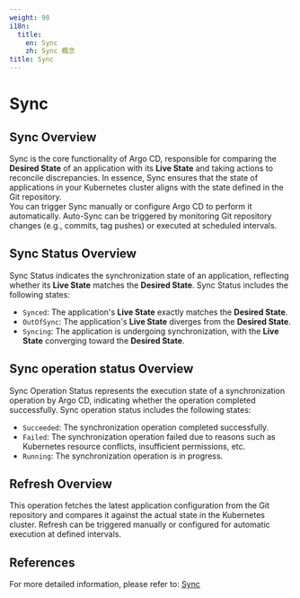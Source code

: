 ```yaml
---
weight: 90
i18n:
  title:
    en: Sync
    zh: Sync 概念
title: Sync
---
```


# Sync

## Sync Overview

Sync is the core functionality of Argo CD, responsible for comparing the **Desired State** of an application with its **Live State** and taking actions to reconcile discrepancies. 
In essence, Sync ensures that the state of applications in your Kubernetes cluster aligns with the state defined in the Git repository.  
You can trigger Sync manually or configure Argo CD to perform it automatically. Auto-Sync can be triggered by monitoring Git repository changes (e.g., commits, tag pushes) or executed at scheduled intervals. 

## Sync Status Overview

Sync Status indicates the synchronization state of an application, reflecting whether its **Live State** matches the **Desired State**. Sync Status includes the following states: 
- `Synced`: The application's **Live State** exactly matches the **Desired State**.  
- `OutOfSync`: The application's **Live State** diverges from the **Desired State**.  
- `Syncing`: The application is undergoing synchronization, with the **Live State** converging toward the **Desired State**.  

## Sync operation status Overview
Sync Operation Status represents the execution state of a synchronization operation by Argo CD, indicating whether the operation completed successfully. Sync operation status includes the following states:
- `Succeeded`: The synchronization operation completed successfully.  
- `Failed`: The synchronization operation failed due to reasons such as Kubernetes resource conflicts, insufficient permissions, etc.  
- `Running`: The synchronization operation is in progress.  

## Refresh Overview

This operation fetches the latest application configuration from the Git repository and compares it against the actual state in the Kubernetes cluster. Refresh can be triggered manually or configured for automatic execution at defined intervals. 

## References
For more detailed information, please refer to: [Sync](https://argo-cd.readthedocs.io/en/stable/user-guide/sync-options/)
